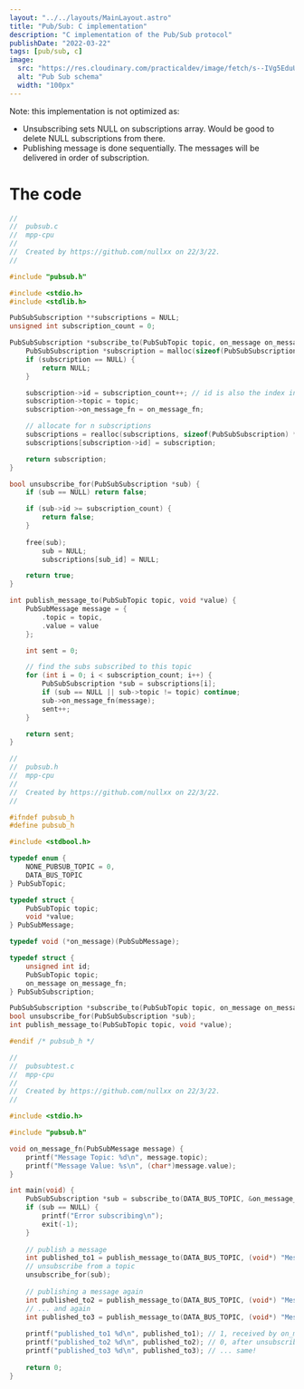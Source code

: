 ```yaml
---
layout: "../../layouts/MainLayout.astro"
title: "Pub/Sub: C implementation"
description: "C implementation of the Pub/Sub protocol"
publishDate: "2022-03-22"
tags: [pub/sub, c]
image:
  src: "https://res.cloudinary.com/practicaldev/image/fetch/s--IVg5EduU--/c_imagga_scale,f_auto,fl_progressive,h_420,q_auto,w_1000/https://dev-to-uploads.s3.amazonaws.com/uploads/articles/76ny7yd7bddqaxqobr4a.png"
  alt: "Pub Sub schema"
  width: "100px"
---
```



Note: this implementation is not optimized as:
- Unsubscribing sets NULL on subscriptions array. Would be good to delete NULL subscriptions from there.
- Publishing message is done sequentially. The messages will be delivered in order of subscription.

# The code
```c
//
//  pubsub.c
//  mpp-cpu
//
//  Created by https://github.com/nullxx on 22/3/22.
//

#include "pubsub.h"

#include <stdio.h>
#include <stdlib.h>

PubSubSubscription **subscriptions = NULL;
unsigned int subscription_count = 0;

PubSubSubscription *subscribe_to(PubSubTopic topic, on_message on_message_fn) {
	PubSubSubscription *subscription = malloc(sizeof(PubSubSubscription));
	if (subscription == NULL) {
		return NULL;
	}

	subscription->id = subscription_count++; // id is also the index inside subscriptions
	subscription->topic = topic;
	subscription->on_message_fn = on_message_fn;

	// allocate for n subscriptions
	subscriptions = realloc(subscriptions, sizeof(PubSubSubscription) * subscription_count);
	subscriptions[subscription->id] = subscription;

	return subscription;
}

bool unsubscribe_for(PubSubSubscription *sub) {
	if (sub == NULL) return false;

	if (sub->id >= subscription_count) {
		return false;
	}
         
	free(sub);
        sub = NULL;
        subscriptions[sub_id] = NULL;

	return true;
}

int publish_message_to(PubSubTopic topic, void *value) {
	PubSubMessage message = {
		.topic = topic,
		.value = value
	};

	int sent = 0;

	// find the subs subscribed to this topic
	for (int i = 0; i < subscription_count; i++) {
		PubSubSubscription *sub = subscriptions[i];
		if (sub == NULL || sub->topic != topic) continue;
		sub->on_message_fn(message);
		sent++;
	}

	return sent;
}
```

```c
//
//  pubsub.h
//  mpp-cpu
//
//  Created by https://github.com/nullxx on 22/3/22.
//

#ifndef pubsub_h
#define pubsub_h

#include <stdbool.h>

typedef enum {
    NONE_PUBSUB_TOPIC = 0,
    DATA_BUS_TOPIC
} PubSubTopic;

typedef struct {
    PubSubTopic topic;
    void *value;
} PubSubMessage;

typedef void (*on_message)(PubSubMessage);

typedef struct {
    unsigned int id;
    PubSubTopic topic;
    on_message on_message_fn;
} PubSubSubscription;

PubSubSubscription *subscribe_to(PubSubTopic topic, on_message on_message_fn);
bool unsubscribe_for(PubSubSubscription *sub);
int publish_message_to(PubSubTopic topic, void *value);

#endif /* pubsub_h */
```

```c
//
//  pubsubtest.c
//  mpp-cpu
//
//  Created by https://github.com/nullxx on 22/3/22.
//

#include <stdio.h>

#include "pubsub.h"

void on_message_fn(PubSubMessage message) {
    printf("Message Topic: %d\n", message.topic);
    printf("Message Value: %s\n", (char*)message.value);
}

int main(void) {
    PubSubSubscription *sub = subscribe_to(DATA_BUS_TOPIC, &on_message_fn);
    if (sub == NULL) {
        printf("Error subscribing\n");
        exit(-1);
    }
    
    // publish a message
    int published_to1 = publish_message_to(DATA_BUS_TOPIC, (void*) "Message");
    // unsubscribe from a topic
    unsubscribe_for(sub);
    
    // publishing a message again
    int published_to2 = publish_message_to(DATA_BUS_TOPIC, (void*) "Message2");
    // ... and again
    int published_to3 = publish_message_to(DATA_BUS_TOPIC, (void*) "Message3");
    
    printf("published_to1 %d\n", published_to1); // 1, received by on_message_fn
    printf("published_to2 %d\n", published_to2); // 0, after unsubscribing, NOT received by on_message_fn
    printf("published_to3 %d\n", published_to3); // ... same!
   
    return 0;
}
```